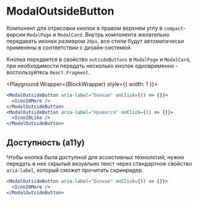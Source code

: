 <Overview>

# ModalOutsideButton

Компонент для отрисовки кнопок в правом верхнем углу в `compact`-версии `ModalPage` и `ModalCard`.
Внутрь компонента желательно передавать иконки размером `20px`,
все стили будут автоматически применены в соответствии с дизайн-системой.

Кнопка передается в свойство `outsideButtons` в `ModalPage` и `ModalCard`,
при необходимости передать несколько кнопок одновременно - воспользуйтесь `React.Fragment`.

</Overview>


<Playground Wrapper={BlockWrapper} style={{ width: 1 }}>
  ```jsx
  <ModalOutsideButton aria-label="Больше" onClick={() => {}}>
    <Icon20More />
  </ModalOutsideButton>
  <ModalOutsideButton aria-label="Нравится" onClick={() => {}}>
    <Icon20Like />
  </ModalOutsideButton>
  ```
</Playground>

## Доступность (a11y)

Чтобы кнопка была доступной для ассистивных технологий, нужно передать в нее скрытый визуально текст
через стандартное свойство `aria-label`, который сможет прочитать скринридер.

```jsx
<ModalOutsideButton aria-label="Больше" onClick={() => {}}>
  <Icon20More />
</ModalOutsideButton>
```
